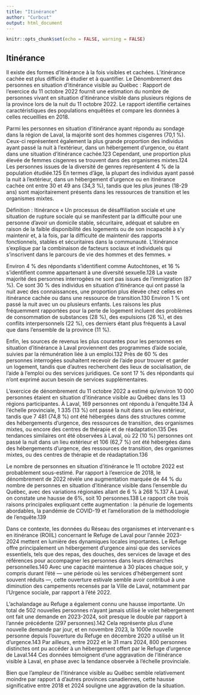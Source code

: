 ```yaml
---
title: "Itinérance"
author: "Curbcut"
output: html_document
---
```


```r
knitr::opts_chunk$set(echo = FALSE, warning = FALSE)
```

## Itinérance

Il existe des formes d'itinérance à la fois visibles et cachées. L'itinérance cachée est plus difficile à étudier et à quantifier. Le Dénombrement des personnes en situation d’itinérance visible au Québec : Rapport de l’exercice du 11 octobre 2022 fournit une estimation du nombre de personnes vivant en situation d'itinérance visible dans plusieurs régions de la province lors de la nuit du 11 octobre 2022. Le rapport identifie certaines caractéristiques des populations enquêtées et compare les données à celles recueillies en 2018.

Parmi les personnes en situation d’itinérance ayant répondu au sondage dans la région de Laval, la majorité sont des hommes cisgenres (70,1 %). Ceux-ci représentent également la plus grande proportion des individus ayant passé la nuit à l'extérieur, dans un hébergement d'urgence, ou étant dans une situation d'itinérance cachée.123 Cependant, une proportion plus élevée de femmes cisgenres se trouvent dans des organismes mixtes.124 Les personnes issues de la diversité de genres représentent 4 % de la population étudiée.125 En termes d'âge, la plupart des individus ayant passé la nuit à l'extérieur, dans un hébergement d'urgence ou en itinérance cachée ont entre 30 et 49 ans (34,3 %), tandis que les plus jeunes (18-29 ans) sont majoritairement présents dans les ressources de transition et les organismes mixtes.

Définition : Itinérance
« Un processus de désaffiliation sociale et une situation de rupture sociale qui se manifestent par la difficulté pour une personne d’avoir un domicile stable, sécuritaire, adéquat et salubre en raison de la faible disponibilité des logements ou de son incapacité à s’y maintenir et, à la fois, par la difficulté de maintenir des rapports fonctionnels, stables et sécuritaires dans la communauté. L’itinérance s’explique par la combinaison de facteurs sociaux et individuels qui s’inscrivent dans le parcours de vie des hommes et des femmes. »

Environ 4 % des répondants s'identifient comme Autochtones, et 16 % s'identifient comme appartenant à une diversité sexuelle.128 La vaste majorité des personnes interrogées ne sont pas issues de l'immigration (87 %). Ce sont 30 % des individus en situation d'itinérance qui ont passé la nuit avec des connaissances, une proportion plus élevée chez celles en itinérance cachée ou dans une ressource de transition.130 Environ 1 % ont passé la nuit avec un ou plusieurs enfants. Les raisons les plus fréquemment rapportées pour la perte de logement incluent des problèmes de consommation de substances (28 %), des expulsions (26 %), et des conflits interpersonnels (22 %), ces derniers étant plus fréquents à Laval que dans l'ensemble de la province (11 %).

Enfin, les sources de revenus les plus courantes pour les personnes en situation d’itinérance à Laval proviennent des programmes d'aide sociale, suivies par la rémunération liée à un emploi.132 Près de 60 % des personnes interrogées souhaitent recevoir de l'aide pour trouver et garder un logement, tandis que d'autres recherchent des lieux de socialisation, de l'aide à l'emploi ou des services juridiques. Ce sont 17 % des répondants qui n’ont exprimé aucun besoin de services supplémentaires.

L'exercice de dénombrement du 11 octobre 2022 a estimé qu'environ 10 000 personnes étaient en situation d'itinérance visible au Québec dans les 13 régions participantes. À Laval, 169 personnes ont répondu à l’enquête.134 À l’échelle provinciale, 1 335 (13 %) ont passé la nuit dans un lieu extérieur, tandis que 7 481 (74,8 %) ont été hébergées dans des structures comme des hébergements d’urgence, des ressources de transition, des organismes mixtes, ou encore des centres de thérapie et de réadaptation.135 Des tendances similaires ont été observées à Laval, où 22 (10 %) personnes ont passé la nuit dans un lieu extérieur et 106 (62,7 %) ont été hébergées dans des hébergements d’urgence, des ressources de transition, des organismes mixtes, ou des centres de thérapie et de réadaptation.136

Le nombre de personnes en situation d’itinérance le 11 octobre 2022 est probablement sous-estimé. Par rapport à l'exercice de 2018, le dénombrement de 2022 révèle une augmentation marquée de 44 % du nombre de personnes en situation d'itinérance visible dans l’ensemble du Québec, avec des variations régionales allant de 6 % à 268 %.137 À Laval, on constate une hausse de 6%, soit 10 personnes.138 Le rapport cite trois raisons principales expliquant cette augmentation : la pénurie de logements abordables, la pandémie de COVID-19 et l'amélioration de la méthodologie de l'enquête.139

Dans ce contexte, les données du Réseau des organismes et intervenant·e·s en itinérance (ROIIL) concernant le Refuge de Laval pour l’année 2023-2024 mettent en lumière des dynamiques locales importantes. Le Refuge offre principalement un hébergement d’urgence ainsi que des services essentiels, tels que des repas, des douches, des services de lavage et des références pour accompagner les personnes dans leurs démarches personnelles.140 Avec une capacité maintenue à 30 places chaque soir, y compris durant l’été — une période où les services d’hébergement sont souvent réduits —, cette ouverture estivale semble avoir contribué à une diminution des campements recensés par la Ville de Laval, notamment par l’Urgence sociale, par rapport à l’été 2022.

L’achalandage au Refuge a également connu une hausse importante. Un total de 502 nouvelles personnes n’ayant jamais utilisé le volet hébergement ont fait une demande en 2023-2024, soit presque le double par rapport à l’année précédente (297 personnes).142 Cela représente plus d’une nouvelle demande par jour, et en novembre 2023, la 1000e nouvelle personne depuis l’ouverture du Refuge en décembre 2020 a utilisé un lit d’urgence.143 Par ailleurs, entre 2022 et le 31 mars 2024, 800 personnes distinctes ont pu accéder à un hébergement offert par le Refuge d’urgence de Laval.144 Ces données témoignent d’une aggravation de l’itinérance visible à Laval, en phase avec la tendance observée à l’échelle provinciale.

Bien que l'ampleur de l'itinérance visible au Québec semble relativement moindre par rapport à d'autres provinces canadiennes, cette hausse significative entre 2018 et 2024 souligne une aggravation de la situation.